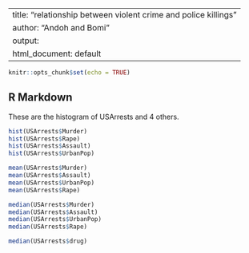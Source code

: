 
---
title: "relationship between violent crime and police killings"
author: "Andoh and Bomi"
output:
  html_document: default
---

```r
knitr::opts_chunk$set(echo = TRUE)
```

## R Markdown

These are the histogram of USArrests and 4 others.

```r
hist(USArrests$Murder)
hist(USArrests$Rape)
hist(USArrests$Assault)
hist(USArrests$UrbanPop)
```

```r
mean(USArrests$Murder)
mean(USArrests$Assault)
mean(USArrests$UrbanPop)
mean(USArrests$Rape)
```

```r
median(USArrests$Murder)
median(USArrests$Assault)
median(USArrests$UrbanPop)
median(USArrests$Rape)

median(USArrests$drug)
```



